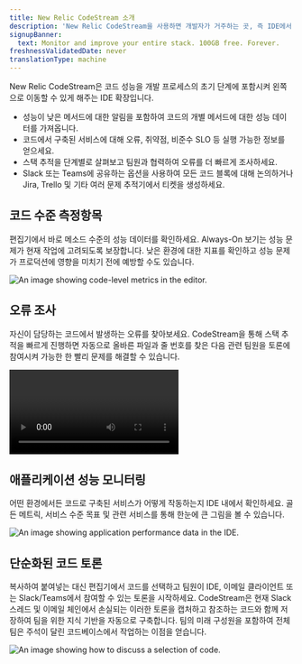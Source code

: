 ```yaml
---
title: New Relic CodeStream 소개
description: 'New Relic CodeStream을 사용하면 개발자가 거주하는 곳, 즉 IDE에서 프로덕션 원격 측정에 액세스할 수 있습니다.'
signupBanner:
  text: Monitor and improve your entire stack. 100GB free. Forever.
freshnessValidatedDate: never
translationType: machine
---
```





New Relic CodeStream은 코드 성능을 개발 프로세스의 초기 단계에 포함시켜 왼쪽으로 이동할 수 있게 해주는 IDE 확장입니다.

* 성능이 낮은 메서드에 대한 알림을 포함하여 코드의 개별 메서드에 대한 성능 데이터를 가져옵니다.
* 코드에서 구축된 서비스에 대해 오류, 취약점, 비준수 SLO 등 실행 가능한 정보를 얻으세요.
* 스택 추적을 단계별로 살펴보고 팀원과 협력하여 오류를 더 빠르게 조사하세요.
* Slack 또는 Teams에 공유하는 옵션을 사용하여 모든 코드 블록에 대해 논의하거나 Jira, Trello 및 기타 여러 문제 추적기에서 티켓을 생성하세요.

## 코드 수준 측정항목

편집기에서 바로 메소드 수준의 성능 데이터를 확인하세요. Always-On 보기는 성능 문제가 현재 작업에 고려되도록 보장합니다. 낮은 환경에 대한 지표를 확인하고 성능 문제가 프로덕션에 영향을 미치기 전에 예방할 수도 있습니다.

<img
  title="Code-Level Metrics"
  alt="An image showing code-level metrics in the editor."
  src={codestreamVscClm}
/>

## 오류 조사

자신이 담당하는 코드에서 발생하는 오류를 찾아보세요. CodeStream을 통해 스택 추적을 빠르게 진행하면 자동으로 올바른 파일과 줄 번호를 찾은 다음 관련 팀원을 토론에 참여시켜 가능한 한 빨리 문제를 해결할 수 있습니다.

<Video
  type="wistia"
  id="l65l4cqqhd"
/>

## 애플리케이션 성능 모니터링

어떤 환경에서든 코드로 구축된 서비스가 어떻게 작동하는지 IDE 내에서 확인하세요. 골든 메트릭, 서비스 수준 목표 및 관련 서비스를 통해 한눈에 큰 그림을 볼 수 있습니다.

<img
  title="Application Performance Monitoring"
  alt="An image showing application performance data in the IDE."
  src={codestreamVscSlt}
/>

## 단순화된 코드 토론

복사하여 붙여넣는 대신 편집기에서 코드를 선택하고 팀원이 IDE, 이메일 클라이언트 또는 Slack/Teams에서 참여할 수 있는 토론을 시작하세요. CodeStream은 현재 Slack 스레드 및 이메일 체인에서 손실되는 이러한 토론을 캡처하고 참조하는 코드와 함께 저장하여 팀을 위한 지식 기반을 자동으로 구축합니다. 팀의 미래 구성원을 포함하여 전체 팀은 주석이 달린 코드베이스에서 작업하는 이점을 얻습니다.

<img
  title="How to discuss code in your IDE."
  alt="An image showing how to discuss a selection of code."
  src={codestreamDiscussCode}
/>
